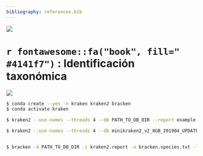 ```yaml
---
bibliography: references.bib
---
```


![](img/foot.jpeg)


# `r fontawesome::fa("book", fill=" #4141f7")` : Identificación taxonómica
```{=html}
<link href="
https://cdn.jsdelivr.net/npm/bootstrap-icons@1.11.1/font/bootstrap-icons.min.css
" rel="stylesheet">
```

![](img/Banner.jpg)

```bash
$ conda create --yes -n kraken kraken2 bracken
$ conda activate kraken

$ kraken2 --use-names --threads 4 --db PATH_TO_DB_DIR --report example.report.txt example.fa > example.kraken

$ kraken2 --use-names --threads 4 --db minikraken2_v2_8GB_201904_UPDATE --fastq-input --report evol1 --gzip-compressed --paired ../mappings/evol1.sorted.unmapped.R1.fastq.gz ../mappings/evol1.sorted.unmapped.R2.fastq.gz > evol1.kraken


$ bracken -d PATH_TO_DB_DIR -i kraken2.report -o bracken.species.txt -l S

```

